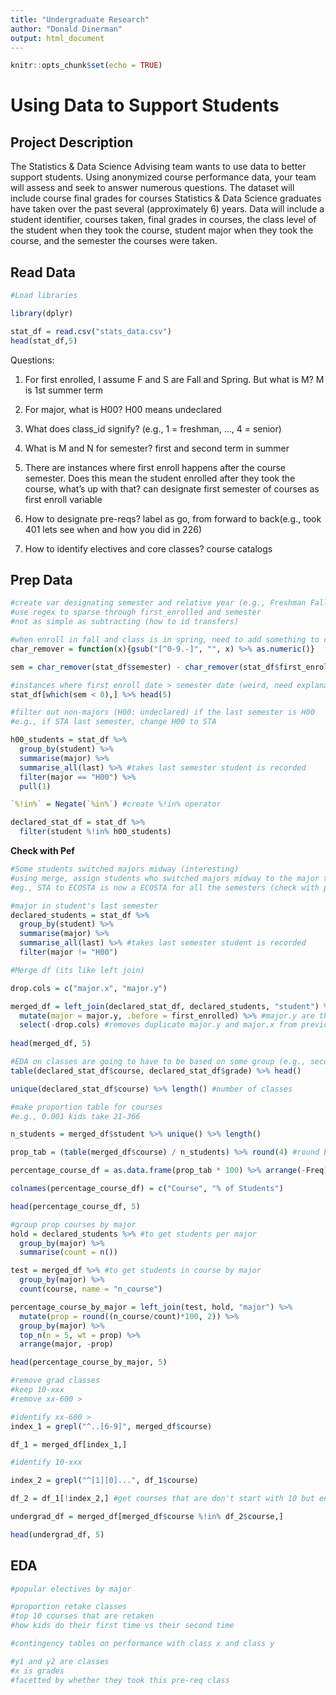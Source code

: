 ---
title: "Undergraduate Research"
author: "Donald Dinerman"
output: html_document
---

```{r setup, include=FALSE}
knitr::opts_chunk$set(echo = TRUE)
```

# Using Data to Support Students

## Project Description

The Statistics & Data Science Advising team wants to use data to better support students. Using anonymized course performance data, your team will assess and seek to answer numerous questions. The dataset will include course final grades for courses Statistics & Data Science graduates have taken over the past several (approximately 6) years. Data will include a student identifier, courses taken, final grades in courses, the class level of the student when they took the course, student major when they took the course, and the semester the courses were taken. 

## Read Data

```{r, include=F}
#Load libraries

library(dplyr)
```

```{r}
stat_df = read.csv("stats_data.csv")
head(stat_df,5)
```

Questions:

1. For first enrolled, I assume F and S are Fall and Spring. But what is M? M is 1st summer term

2. For major, what is H00? H00 means undeclared

3. What does class_id signify? (e.g., 1 = freshman, ..., 4 = senior)

4. What is M and N for semester? first and second term in summer

5. There are instances where first enroll happens after the course semester. Does this mean the student enrolled after they took the course, what's up with that? can designate first semester of courses as first enroll variable

6. How to designate pre-reqs? label as go, from forward to back(e.g., took 401 lets see when and how you did in 226)

7. How to identify electives and core classes? course catalogs

## Prep Data

```{r}
#create var designating semester and relative year (e.g., Freshman Fall 2020, Junior Spring 2019)
#use regex to sparse through first_enrolled and semester
#not as simple as subtracting (how to id transfers)

#when enroll in fall and class is in spring, need to add something to classify they haven't shifted class (e.g., freshmen, sophomore)
char_remover = function(x){gsub("[^0-9.-]", "", x) %>% as.numeric()}

sem = char_remover(stat_df$semester) - char_remover(stat_df$first_enrolled)

#instances where first enroll date > semester date (weird, need explanation)
stat_df[which(sem < 0),] %>% head(5)
```

```{r}
#filter out non-majors (H00: undeclared) if the last semester is H00
#e.g., if STA last semester, change H00 to STA

h00_students = stat_df %>%
  group_by(student) %>%
  summarise(major) %>%
  summarise_all(last) %>% #takes last semester student is recorded
  filter(major == "H00") %>%
  pull(1)

`%!in%` = Negate(`%in%`) #create %!in% operator

declared_stat_df = stat_df %>%
  filter(student %!in% h00_students)
```

**Check with Pef**
```{r}
#Some students switched majors midway (interesting)
#using merge, assign students who switched majors midway to the major they have in their last semester
#eg., STA to ECOSTA is now a ECOSTA for all the semesters (check with pef)

#major in student's last semester
declared_students = stat_df %>%
  group_by(student) %>%
  summarise(major) %>%
  summarise_all(last) %>% #takes last semester student is recorded
  filter(major != "H00")

#Merge df (its like left join)

drop.cols = c("major.x", "major.y")

merged_df = left_join(declared_stat_df, declared_students, "student") %>% #keeps all x rows, matches y rows by student
  mutate(major = major.y, .before = first_enrolled) %>% #major.y are the fin semester majors
  select(-drop.cols) #removes duplicate major.y and major.x from previous df
  
head(merged_df, 5)
```


```{r}
#EDA on classes are going to have to be based on some group (e.g., second year stats courses, 36-3## courses, econ electives, etc.)
table(declared_stat_df$course, declared_stat_df$grade) %>% head()

unique(declared_stat_df$course) %>% length() #number of classes
```

```{r}
#make proportion table for courses
#e.g., 0.001 kids take 21-366

n_students = merged_df$student %>% unique() %>% length()

prop_tab = (table(merged_df$course) / n_students) %>% round(4) #round by 4 so that percentage is rounded by 2

percentage_course_df = as.data.frame(prop_tab * 100) %>% arrange(-Freq)

colnames(percentage_course_df) = c("Course", "% of Students")

head(percentage_course_df, 5)
```

```{r}
#group prop courses by major
hold = declared_students %>% #to get students per major
  group_by(major) %>%
  summarise(count = n())

test = merged_df %>% #to get students in course by major
  group_by(major) %>%
  count(course, name = "n_course")

percentage_course_by_major = left_join(test, hold, "major") %>%
  mutate(prop = round((n_course/count)*100, 2)) %>%
  group_by(major) %>%
  top_n(n = 5, wt = prop) %>%
  arrange(major, -prop)

head(percentage_course_by_major, 5)
```

```{r}
#remove grad classes
#keep 10-xxx
#remove xx-600 >

#identify xx-600 >
index_1 = grepl("^..[6-9]", merged_df$course)

df_1 = merged_df[index_1,]

#identify 10-xxx

index_2 = grepl("^[1][0]...", df_1$course)

df_2 = df_1[!index_2,] #get courses that are don't start with 10 but end with 600 or greater

undergrad_df = merged_df[merged_df$course %!in% df_2$course,]

head(undergrad_df, 5)
```

## EDA

```{r}
#popular electives by major
```

```{r}
#proportion retake classes
#top 10 courses that are retaken
#how kids do their first time vs their second time
```

```{r}
#contingency tables on performance with class x and class y
```

```{r}
#y1 and y2 are classes
#x is grades
#facetted by whether they took this pre-req class
```























